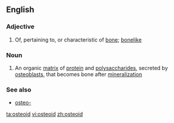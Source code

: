 ==English==

===Adjective===
{{en-adj}}

# Of, pertaining to, or characteristic of [[bone]]; [[bonelike]]

===Noun===
{{wikipedia}}
{{en-noun|-}}

# An organic [[matrix]] of [[protein]] and [[polysaccharide]]s, secreted by [[osteoblast]]s, that becomes bone after [[mineralization]]

===See also===
*[[osteo-]]

[[ta:osteoid]]
[[vi:osteoid]]
[[zh:osteoid]]